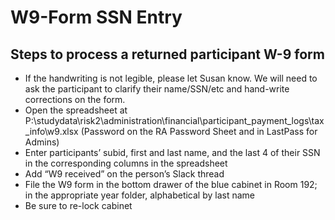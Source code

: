 # W9-Form SSN Entry  {#sec-ra_w9}

## Steps to process a returned participant W-9 form

* If the handwriting is not legible, please let Susan know. We will need to ask the participant to clarify their name/SSN/etc and hand-write corrections on the form.  
* Open the spreadsheet at P:\\studydata\\risk2\\administration\\financial\\participant_payment_logs\\tax_info\\w9.xlsx (Password on the RA Password Sheet and in LastPass for Admins)
* Enter participants' subid, first and last name, and the last 4 of their SSN in the corresponding columns in the spreadsheet
* Add "W9 received" on the person's Slack thread
* File the W9 form in the bottom drawer of the blue cabinet in Room 192; in the appropriate year folder, alphabetical by last name
* Be sure to re-lock cabinet 
